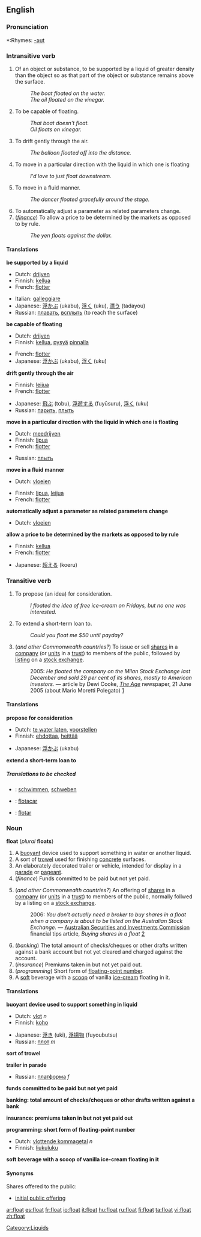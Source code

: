 ==English==

===Pronunciation===
*:Rhymes: [[Rhymes:English:-əʊt|-əʊt]]

===Intransitive verb===
{{en-verb}}

#Of an object or substance, to be supported by a liquid of greater density than the object so as that part of the object or substance remains above the surface.
#:''The boat floated on the water.''
#:''The oil floated on the vinegar.''
#To be capable of floating.
#:''That boat doesn't float.''
#:''Oil floats on vinegar.''
#To drift gently through the air.
#:''The balloon floated off into the distance.''
#To move in a particular direction with the liquid in which one is floating
#:''I'd love to just float downstream.''
#To move in a fluid manner.
#:''The dancer floated gracefully around the stage.''
#To automatically adjust a parameter as related parameters change.
#(''[[finance]]'') To allow a price to be determined by the markets as opposed to by rule.
#:''The yen floats against the dollar.''

====Translations====

'''be supported by a liquid'''
{{top}}
*Dutch: [[drijven]]
*Finnish: [[kellua]]
*French: [[flotter]]
{{mid}}
*Italian: [[galleggiare]]
*Japanese: [[浮かぶ]] (ukabu), [[浮く]] (uku), [[漂う]] (tadayou)
*Russian: [[плавать]], [[всплыть]] (to reach the surface)
{{bottom}}

'''be capable of floating'''
{{top}}
*Dutch: [[drijven]]
*Finnish: [[kellua]], [[pysyä]] [[pinta|pinnalla]]
{{mid}}
*French: [[flotter]]
*Japanese: [[浮かぶ]] (ukabu), [[浮く]] (uku)
{{bottom}}

'''drift gently through the air'''
{{top}}
*Finnish: [[leijua]]
*French: [[flotter]]
{{mid}}
*Japanese: [[飛ぶ]] (tobu), [[浮遊する]] (fuyūsuru), [[浮く]] (uku)
*Russian: [[парить]], [[плыть]]
{{bottom}}

'''move in a particular direction with the liquid in which one is floating'''
{{top}}
*Dutch: [[meedrijven]]
*Finnish: [[lipua]]
*French: [[flotter]]
{{mid}}
*Russian: [[плыть]]
{{bottom}}

'''move in a fluid manner'''
{{top}}
*Dutch: [[vloeien]]
{{mid}}
*Finnish: [[lipua]], [[leijua]]
*French: [[flotter]]
{{bottom}}

'''automatically adjust a parameter as related parameters change'''
{{top}}
*Dutch: [[vloeien]]
{{mid}}
{{bottom}}

'''allow a price to be determined by the markets as opposed to by rule'''
{{top}}
*Finnish: [[kellua]]
*French: [[flotter]]
{{mid}}
*Japanese: [[超える]] (koeru)
{{bottom}}

===Transitive verb===
{{en-verb}}

#To propose (an idea) for consideration.
#:''I floated the idea of free ice-cream on Fridays, but no one was interested.''
#To extend a short-term loan to.
#:''Could you float me $50 until payday?''
# {{finance}} {{AU}} (''and other Commonwealth countries?'') To issue or sell [[share]]s in a [[company]] (or [[unit]]s in a [[trust]]) to members of the public, followed by [[listing]] on a [[stock exchange]].
#: 2005: ''He floated the company on the Milan Stock Exchange last December and sold 29 per cent of its shares, mostly to American investors.'' &mdash; article by Dewi Cooke, ''[[w:The Age|The Age]]'' newspaper, 21 June 2005 (about Mario Moretti Polegato) [http://www.theage.com.au/news/business/shoemaker-strides-for-world-domination/2005/06/20/1119250927926.html?from=moreStories]

====Translations====

'''propose for consideration'''
{{top}}
*Dutch: [[te water laten]], [[voorstellen]]
*Finnish: [[ehdottaa]], [[heittää]]
{{mid}}
*Japanese: [[浮かぶ]] (ukabu)
{{bottom}}

'''extend a short-term loan to'''
{{top}}
{{mid}}
{{bottom}}

=====Translations to be checked=====
<!--Remove this section once all of the translations below have been moved into the tables above.-->
{{checktrans}}

*{{ttbc|German}}: [[schwimmen]], [[schweben]]
*{{ttbc|Ido}}: [[flotacar]]
*{{ttbc|Spanish}}: [[flotar]]

===Noun===
'''float''' (''plural'' '''floats''')

#A [[buoyant]] device used to support something in water or another liquid.
#A sort of [[trowel]] used for finishing [[concrete]] surfaces.
#An elaborately decorated trailer or vehicle, intended for display in a [[parade]] or [[pageant]].
#(''finance'') Funds committed to be paid but not yet paid.
# {{finance}} {{AU}} (''and other Commonwealth countries?'') An offering of [[share]]s in a [[company]] (or [[unit]]s in a [[trust]]) to members of the public, normally follwed by a listing on a [[stock exchange]].
#: 2006: ''You don't actually need a broker to buy shares in a float when a company is about to be listed on the Australian Stock Exchange.'' &mdash; [[w:Australian Securities and Investments Commission|Australian Securities and Investments Commission]] financial tips article, ''Buying shares in a float'' [http://www.fido.asic.gov.au/fido/fido.nsf/print/Buying+shares+in+a+float?opendocument]
#(''banking'') The total amount of checks/cheques or other drafts written against a bank account but not yet cleared and charged against the account.
#(''insurance'') Premiums taken in but not yet paid out.
#(''programming'') Short form of [[floating-point number]].
#A [[soft]] beverage with a [[scoop]] of vanilla [[ice-cream]] floating in it.

====Translations====

'''buoyant device used to support something in liquid'''
{{top}}
*Dutch: [[vlot]] ''n''
*Finnish: [[koho]]
{{mid}}
*Japanese: [[浮き]] (uki), [[浮揚物]] (fuyoubutsu)
*Russian: [[плот]] ''m''
{{bottom}}

'''sort of trowel'''
{{top}}
{{mid}}
{{bottom}}

'''trailer in parade'''
{{top}}
{{mid}}
*Russian: [[платформа]] ''f''
{{bottom}}

'''funds committed to be paid but not yet paid'''
{{top}}
{{mid}}
{{bottom}}

'''banking: total amount of checks/cheques or other drafts written against a bank'''
{{top}}
{{mid}}
{{bottom}}

'''insurance: premiums taken in but not yet paid out'''
{{top}}
{{mid}}
{{bottom}}

'''programming: short form of floating-point number'''
{{top}}
*Dutch: [[vlottende kommagetal]] ''n''
*Finnish: [[liukuluku]]
{{mid}}
{{bottom}}

'''soft beverage with a scoop of vanilla ice-cream floating in it'''
{{top}}
{{mid}}
{{bottom}}

====Synonyms====
Shares offered to the public:
* [[initial public offering]]

[[Category:Liquids]]

[[ar:float]]
[[es:float]]
[[fr:float]]
[[io:float]]
[[it:float]]
[[hu:float]]
[[ru:float]]
[[fi:float]]
[[ta:float]]
[[vi:float]]
[[zh:float]]